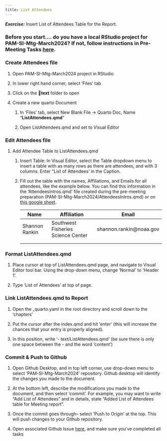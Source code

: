 ```yaml
---
title: List Attendees
---
```


***Exercise:*** Insert List of Attendees Table for the Report.

### Before you start.... do you have a local RStudio project for PAM-SI-Mtg-March2024? If not, follow instructions in Pre-Meeting Tasks [here](https://sael-swfsc.github.io/OpenScience/).

### Create Attendees file

1.  Open PAM-SI-Mtg-March2024 project in RStudio

2.  In lower right hand corner, select 'Files' tab

3.  Click on the 📁**text** folder to open

4.  Create a new quarto Document

    1.  In 'Files' tab, select New Blank File -\> Quarto Doc, Name "**ListAttendees.qmd**"

    2.  Open ListAttendees.qmd and set to Visual Editor

### Edit Attendees file

1.  Add Attendee Table to ListAttendees.qmd

    1.  Insert Table: In Visual Editor, select the Table dropdown menu to insert a table with as many rows as there are attendees, and with 3 columns. Enter "List of Attendees' in the Caption.

    2.  Fill out the table with the names, Affiliations, and Emails for all attendees, like the example below. You can find this information in the 'AttendeesIntros.qmd' file created during the pre-meeting preparation (PAM-SI-Mtg-March2024/AttendeesIntros.qmd) or on [this google sheet](https://docs.google.com/spreadsheets/d/1Vp8UTtnA5z1SvG1O_qr_4qNWKwvLeUeGoI4q7peZCfw/edit?usp=sharing).

        | Name           | Affiliation                        | Email                    |
        |-----------------|--------------------------------|-----------------------|
        | Shannon Rankin | Southwest Fisheries Science Center | shannon.rankin\@noaa.gov |
        |                |                                    |                          |
        |                |                                    |                          |

### Format **ListAttendees.qmd**

1.  Place cursor at top of ListAttendees.qmd page, and navigate to Visual Editor tool bar. Using the drop-down menu, change 'Normal' to 'Header 1'.

2.  Type 'List of Attendees' at top of page.

### Link ListAttendees.qmd to Report

1.  Open the \_quarto.yaml in the root directory and scroll down to the 'chapters'

2.  Put the cursor after the index.qmd and hit 'enter' (this will increase the chances that your entry is properly aligned).

3.  In this position, write '- text/ListAttendees.qmd' (be sure there is only one space between the - and the word 'content')

### Commit & Push to Github

1.  Open Github Desktop, and in top left corner, use drop-down menu to select 'PAM-SI-Mtg-March2024' repository. Github desktop will identify the changes you made to the document.

2.  At the bottom left, describe the modifications you made to the document, and then select 'commit'. For example, you may want to write "Add List of Attendees" and in details, state "Added List of Attendees table for Meeting report".

3.  Once the commit goes through-- select 'Push to Origin' at the top. This will push changes to your Github repository.

4.  Open associated Github Issue [here](https://github.com/SAEL-SWFSC/PAM-SI-Mtg-March2024/issues/12), and make sure you've completed all tasks
